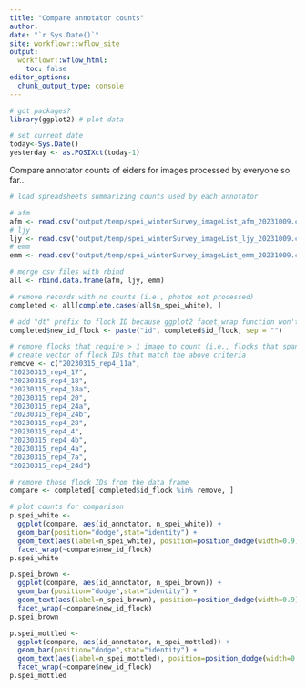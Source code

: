 ```yaml
---
title: "Compare annotator counts"
author: 
date: "`r Sys.Date()`"
site: workflowr::wflow_site
output:
  workflowr::wflow_html:
    toc: false
editor_options:
  chunk_output_type: console
---
```


```r
# got packages?
library(ggplot2) # plot data

# set current date
today<-Sys.Date()
yesterday <- as.POSIXct(today-1)
```

Compare annotator counts of eiders for images processed by everyone so far...

```r
# load spreadsheets summarizing counts used by each annotator

# afm
afm <- read.csv("output/temp/spei_winterSurvey_imageList_afm_20231009.csv")
# ljy
ljy <- read.csv("output/temp/spei_winterSurvey_imageList_ljy_20231009.csv")
# emm
emm <- read.csv("output/temp/spei_winterSurvey_imageList_emm_20231009.csv")

# merge csv files with rbind
all <- rbind.data.frame(afm, ljy, emm)

# remove records with no counts (i.e., photos not processed)
completed <- all[complete.cases(all$n_spei_white), ]

# add "dt" prefix to flock ID because ggplot2 facet_wrap function won't work with IDs that start with a number
completed$new_id_flock <- paste("id", completed$id_flock, sep = "")

# remove flocks that require > 1 image to count (i.e., flocks that span multi images) and flocks not counted by all 3 annotators
# create vector of flock IDs that match the above criteria
remove <- c("20230315_rep4_11a",
"20230315_rep4_17",
"20230315_rep4_18",
"20230315_rep4_18a",
"20230315_rep4_20",
"20230315_rep4_24a",
"20230315_rep4_24b",
"20230315_rep4_28",
"20230315_rep4_4",
"20230315_rep4_4b",
"20230315_rep4_4a",
"20230315_rep4_7a",
"20230315_rep4_24d")

# remove those flock IDs from the data frame
compare <- completed[!completed$id_flock %in% remove, ]
```

```r
# plot counts for comparison
p.spei_white <-
  ggplot(compare, aes(id_annotator, n_spei_white)) +
  geom_bar(position="dodge",stat="identity") +
  geom_text(aes(label=n_spei_white), position=position_dodge(width=0.9), vjust=-0.25) +
  facet_wrap(~compare$new_id_flock)
p.spei_white

p.spei_brown <-
  ggplot(compare, aes(id_annotator, n_spei_brown)) +
  geom_bar(position="dodge",stat="identity") +
  geom_text(aes(label=n_spei_brown), position=position_dodge(width=0.9), vjust=-0.25) +
  facet_wrap(~compare$new_id_flock)
p.spei_brown

p.spei_mottled <-
  ggplot(compare, aes(id_annotator, n_spei_mottled)) +
  geom_bar(position="dodge",stat="identity") +
  geom_text(aes(label=n_spei_mottled), position=position_dodge(width=0.9), vjust=-0.25) +
  facet_wrap(~compare$new_id_flock)
p.spei_mottled

```